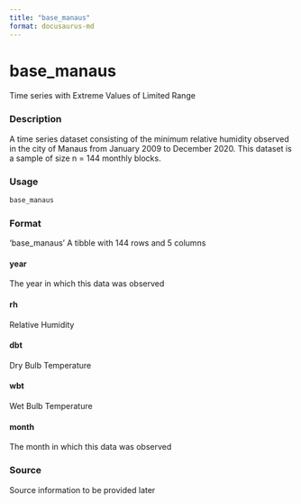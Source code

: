 ```yaml
---
title: "base_manaus"
format: docusaurus-md
---
```


# base_manaus

Time series with Extreme Values of Limited Range

### Description

A time series dataset consisting of the minimum relative humidity observed in the city of Manaus from January 2009 to December 2020. This dataset is a sample of size n = 144 monthly blocks.


### Usage

```r
base_manaus
```

### Format

‘base_manaus’ A tibble with 144 rows and 5 columns

#### year

The year in which this data was observed

#### rh

Relative Humidity

#### dbt

Dry Bulb Temperature

#### wbt

Wet Bulb Temperature

#### month

The month in which this data was observed


### Source

Source information to be provided later

